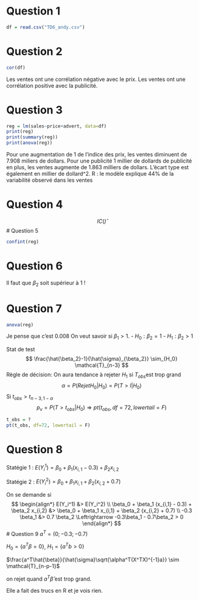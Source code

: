# Question 1 
```r
df = read.csv("TD6_andy.csv")
```

# Question 2
```r
cor(df)
```
Les ventes ont une corrélation négative avec le prix.
Les ventes ont une corrélation positive avec la publicité.

# Question 3
```r
reg = lm(sales~price+advert, data=df)
print(reg)
print(summary(reg))
print(anova(reg))
```
Pour une augmentation de 1 de l'indice des prix, les ventes diminuent de 7.908 miliers de dollars.
Pour une publicité 1 millier de dollards de publicité en plus, les ventes augmente de 1.863 milliers de dollars.
L'écart type est également en millier de dollard^2. 
R : le modèle explique 44% de la variabilité observé dans les ventes 

# Question 4
$$
  IC(\hat)
$$
# Question 5
```r
confint(reg)
```

# Question 6
Il faut que $\beta_2$ soit supérieur à 1 ! 

# Question 7
```r
anova(reg)
```
Je pense que c'est 0.008
On veut savoir si $\beta_1 > 1$.
- $H_0: \beta_2=1$ 
- $H_1: \beta_2>1$

Stat de test 
$$
\frac{\hat{\beta_2}-1}{\hat{\sigma}_{\beta_2}} \sim_{H_0} \mathcal{T}_{n-3}
$$
Règle de décision:
On aura tendance à rejeter $H_1$ si $T_{obs}$est trop grand
$$
\alpha = P(Rejet H_0 | H_0) = P(T > l |H_0)
$$
Si $t_{obs} > t_{n-3, 1 - \alpha}$
$$
p_v = P(T > t_{obs} |H_0) \Rightarrow pt(t_{obs}, df=72, lowertail = F)
$$
```r
t_obs = ?
pt(t_obs, df=72, lowertail = F)
```

# Question 8
Statégie 1 : $E(Y_i^1) = \beta_0 + \beta_1 (x_{i,1} - 0.3) + \beta_2 x_{i,2}$

Statégie 2 : $E(Y_i^2) = \beta_0 + \beta_1 x_{i,1} + \beta_2 (x_{i,2} + 0.7)$

On se demande si 
$$
  \begin{align*}
    E(Y_i^1) &> E(Y_i^2) \\
    \beta_0 + \beta_1 (x_{i,1} - 0.3) + \beta_2 x_{i,2} &> \beta_0 + \beta_1 x_{i,1} + \beta_2 (x_{i,2} + 0.7) \\
    -0.3 \beta_1 &> 0.7 \beta_2 \Leftrightarrow -0.3\beta_1 - 0.7\beta_2 > 0
  \end{align*}
$$
# Question 9 
$a^T = (0 ; -0.3 ; -0.7)$

$H_0 = \{ a^T \beta = 0\}$, $H_1 = \{a^Tb > 0\}$

$\frac{a^T\hat{\beta}}{\hat{\sigma}\sqrt{\alpha^T(X^TX)^{-1}a}} \sim \mathcal{T}_{n-p-1}$

on rejet quand $a^T \hat{\beta}$ est trop grand.

Elle a fait des trucs en R et je vois rien.

